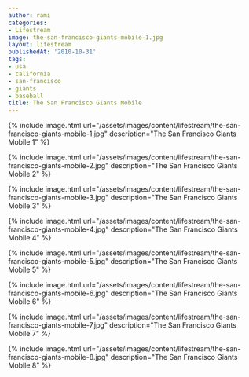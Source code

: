 ```yaml
---
author: rami
categories:
- Lifestream
image: the-san-francisco-giants-mobile-1.jpg
layout: lifestream
publishedAt: '2010-10-31'
tags:
- usa
- california
- san-francisco
- giants
- baseball
title: The San Francisco Giants Mobile
---
```


{% include image.html url="/assets/images/content/lifestream/the-san-francisco-giants-mobile-1.jpg" description="The San Francisco Giants Mobile 1" %}

{% include image.html url="/assets/images/content/lifestream/the-san-francisco-giants-mobile-2.jpg" description="The San Francisco Giants Mobile 2" %}

{% include image.html url="/assets/images/content/lifestream/the-san-francisco-giants-mobile-3.jpg" description="The San Francisco Giants Mobile 3" %}

{% include image.html url="/assets/images/content/lifestream/the-san-francisco-giants-mobile-4.jpg" description="The San Francisco Giants Mobile 4" %}

{% include image.html url="/assets/images/content/lifestream/the-san-francisco-giants-mobile-5.jpg" description="The San Francisco Giants Mobile 5" %}

{% include image.html url="/assets/images/content/lifestream/the-san-francisco-giants-mobile-6.jpg" description="The San Francisco Giants Mobile 6" %}

{% include image.html url="/assets/images/content/lifestream/the-san-francisco-giants-mobile-7.jpg" description="The San Francisco Giants Mobile 7" %}

{% include image.html url="/assets/images/content/lifestream/the-san-francisco-giants-mobile-8.jpg" description="The San Francisco Giants Mobile 8" %}